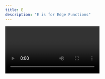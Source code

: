 ```yaml
---
title: E
description: "E is for Edge Functions"
---
```


<Video id="z9kut0uXDxM" />

(CDN): A CDN or content delivery network is a global network of servers optimized for serving static assets to users.

(Edge): Edge Functions allow you to execute functions from the CDN server closest to the user. Edge Functions are very much like serverless functions. You can write them using JavaScript or TypeScript. On Netlify, they are powered by Deno, an open source runtime built on web standards.